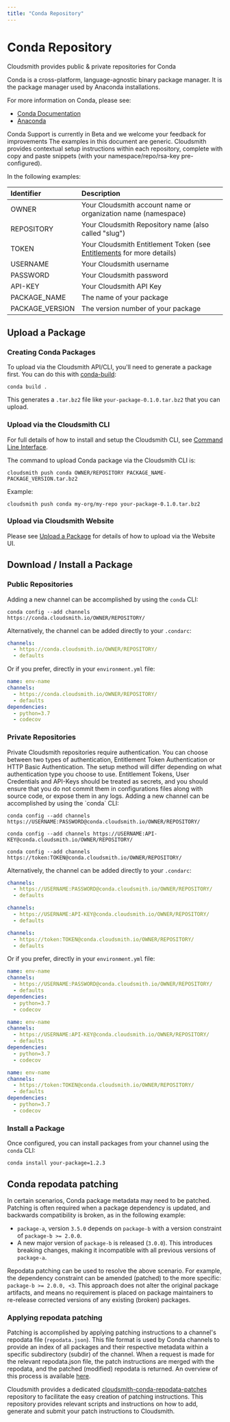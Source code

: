 ```yaml
---
title: "Conda Repository"
---
```



# Conda Repository

Cloudsmith provides public & private repositories for Conda

Conda is a cross-platform, language-agnostic binary package manager. It is the package manager used by Anaconda installations. 

For more information on Conda, please see:

- [Conda Documentation](https://docs.conda.io/)
- [Anaconda](https://www.anaconda.com/)

<Note variant="warning" headline="Beta Availability">
Conda Support is currently in Beta and we welcome your feedback for improvements
</Note>

<Note variant="note" headline="Contextual Documentation">
  The examples in this document are generic. Cloudsmith provides contextual setup instructions within each repository, complete with copy and paste snippets (with your namespace/repo/rsa-key pre-configured).
</Note>

In the following examples: 

| Identifier      | Description                                                                               |
| :-------------- | :---------------------------------------------------------------------------------------- |
| OWNER           | Your Cloudsmith account name or organization name (namespace)                             |
| REPOSITORY      | Your Cloudsmith Repository name (also called "slug")                                      |
| TOKEN           | Your Cloudsmith Entitlement Token (see [Entitlements](doc:entitlements) for more details) |
| USERNAME        | Your Cloudsmith username                                                                  |
| PASSWORD        | Your Cloudsmith password                                                                  |
| API-KEY         | Your Cloudsmith API Key                                                                   |
| PACKAGE_NAME    | The name of your package                                                                  |
| PACKAGE_VERSION | The version number of your package                                                        |

## Upload a Package

### Creating Conda Packages

To upload via the Cloudsmith API/CLI, you'll need to generate a package first. You can do this with [conda-build](https://docs.conda.io/projects/conda-build/en/latest/index.html):

```
conda build .
```

This generates a `.tar.bz2` file like `your-package-0.1.0.tar.bz2` that you can upload.

### Upload via the Cloudsmith CLI

For full details of how to install and setup the Cloudsmith CLI, see [Command Line Interface](https://help.cloudsmith.io/docs/upload-via-cloudsmith-cli-api).

The command to upload Conda package via the Cloudsmith CLI is: 

```shell
cloudsmith push conda OWNER/REPOSITORY PACKAGE_NAME-PACKAGE_VERSION.tar.bz2
```

Example:

```shell
cloudsmith push conda my-org/my-repo your-package-0.1.0.tar.bz2
```

### Upload via Cloudsmith Website

Please see [Upload a Package](https://help.cloudsmith.io/docs/upload-via-website-ui) for details of how to upload via the Website UI.

## Download / Install a Package

### Public Repositories

Adding a new channel can be accomplished by using the `conda` CLI:

```shell
conda config --add channels https://conda.cloudsmith.io/OWNER/REPOSITORY/
```

Alternatively, the channel can be added directly to your `.condarc`:

```yaml
channels:
  - https://conda.cloudsmith.io/OWNER/REPOSITORY/
  - defaults
```

Or if you prefer, directly in your `environment.yml` file:

```yaml
name: env-name
channels:
  - https://conda.cloudsmith.io/OWNER/REPOSITORY/
  - defaults
dependencies:
  - python=3.7
  - codecov
```

### Private Repositories

<Note variant="note" headline="Private Repositories">
Private Cloudsmith repositories require authentication.  You can choose between two types of authentication, Entitlement Token Authentication or HTTP Basic Authentication. 
The setup method will differ depending on what authentication type you choose to use.
</Note>

<Note variant="warning" headline="Warning">
Entitlement Tokens, User Credentials and API-Keys should be treated as secrets, and you should ensure that you do not commit them in configurations files along with source code, or expose them in any logs.
</Note>
Adding a new channel can be accomplished by using the `conda` CLI:

```shell HTTP Basic Auth (User & Pass)
conda config --add channels https://USERNAME:PASSWORD@conda.cloudsmith.io/OWNER/REPOSITORY/
```
```shell HTTP Basic Auth (API-Key)
conda config --add channels https://USERNAME:API-KEY@conda.cloudsmith.io/OWNER/REPOSITORY/
```
```shell HTTP Basic Auth (Token)
conda config --add channels https://token:TOKEN@conda.cloudsmith.io/OWNER/REPOSITORY/
```

Alternatively, the channel can be added directly to your `.condarc`:

```yaml HTTP Basic Auth (User & Pass)
channels:
  - https://USERNAME:PASSWORD@conda.cloudsmith.io/OWNER/REPOSITORY/
  - defaults
```
```yaml HTTP Basic Auth (API-Key)
channels:
  - https://USERNAME:API-KEY@conda.cloudsmith.io/OWNER/REPOSITORY/
  - defaults
```
```yaml HTTP Basic Auth (Token)
channels:
  - https://token:TOKEN@conda.cloudsmith.io/OWNER/REPOSITORY/
  - defaults
```

Or if you prefer, directly in your `environment.yml` file:

```yaml HTTP Basic Auth (User & Pass)
name: env-name
channels:
  - https://USERNAME:PASSWORD@conda.cloudsmith.io/OWNER/REPOSITORY/
  - defaults
dependencies:
  - python=3.7
  - codecov
```
```yaml HTTP Basic Auth (API-Key)
name: env-name
channels:
  - https://USERNAME:API-KEY@conda.cloudsmith.io/OWNER/REPOSITORY/
  - defaults
dependencies:
  - python=3.7
  - codecov
```
```yaml HTTP Basic Auth (Token)
name: env-name
channels:
  - https://token:TOKEN@conda.cloudsmith.io/OWNER/REPOSITORY/
  - defaults
dependencies:
  - python=3.7
  - codecov
```

### Install a Package

Once configured, you can install packages from your channel using the `conda` CLI:

```
conda install your-package=1.2.3
```
## Conda repodata patching

In certain scenarios, Conda package metadata may need to be patched. Patching is often required when a package dependency is updated, and backwards compatibility is broken, as in the following example:

- `package-a`, version `3.5.0` depends on `package-b` with a version constraint of `package-b >= 2.0.0`.
- A new major version of `package-b` is released (`3.0.0`). This introduces breaking changes, making it incompatible with all previous versions of `package-a`.

Repodata patching can be used to resolve the above scenario. For example, the dependency constraint can be amended (patched) to the more specific: `package-b >= 2.0.0, <3`. This approach does not alter the original package artifacts, and means no requirement is placed on package maintainers to re-release corrected versions of any existing (broken) packages.

### Applying repodata patching

Patching is accomplished by applying patching instructions to a channel's repodata file (`repodata.json`). This file format is used by Conda channels to provide an index of all packages and their respective metadata within a specific subdirectory (subdir) of the channel. When a request is made for the relevant repodata.json file, the patch instructions are merged with the repodata, and the patched (modified) repodata is returned. An overview of this process is available [here](https://bioconda.github.io/developer/repodata_patching.html).

Cloudsmith provides a dedicated [cloudsmith-conda-repodata-patches](https://github.com/cloudsmith-io/cloudsmith-conda-repodata-patches) repository to facilitate the easy creation of patching instructions. This repository provides relevant scripts and instructions on how to add, generate and submit your patch instructions to Cloudsmith.
